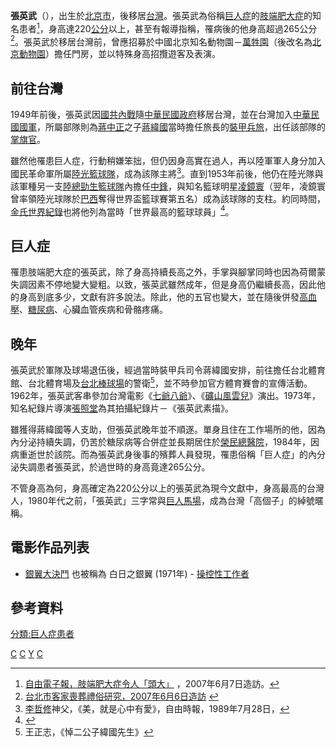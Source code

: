 {{Infobox Biography
| subject_name   = 張英武 
| image_name     = Cca220001-hp-cdn0001603-0001-i.jpg|frame|right
| image_size     = 200px
| image_caption  = 台灣最高的張英武，據說身高達265公分。
| date_of_birth  = 1921年
| place_of_birth = {{ROC-1912|京兆地方}}
| date_of_death  = {{death date and age|1984|9|30|1921|0|0}}
| place_of_death = {{ROC|臺北市}}[[北投區|北投區]][[臺北榮民總醫院|臺北榮民總醫院]]
| nationality = {{ROC}}
| occupation     = [[軍人|軍人]]、<br />[[籃球員|籃球員]]、<br />[[警衛|警衛]]
}}

'''張英武'''（{{bd|1921年||1984年|9月30日|catIdx=Z}}），出生於[[北平市|北京市]]，後移居[[台灣|台灣]]。張英武為俗稱[[巨人症|巨人症]]的[[肢端肥大症|肢端肥大症]]的知名患者<ref>[http://www.libertytimes.com.tw/2002/new/sep/21/today-m1.htm 自由電子報，肢端肥大症令人「頭大」] {{webarchive|url=https://web.archive.org/web/20070516202322/http://www.libertytimes.com.tw/2002/new/sep/21/today-m1.htm |date=2007-05-16 }}，2007年6月7日造訪。</ref>，身高達220[[公分|公分]]以上，甚至有報導指稱，罹病後的他身高超過265公分<ref>[http://www.hakka-lib.taipei.gov.tw/funeral/index-010-3.htm 台北市客家喪葬禮俗研究，2007年6月6日造訪] {{webarchive|url=https://web.archive.org/web/20050317125135/http://www.hakka-lib.taipei.gov.tw/funeral/index-010-3.htm |date=2005年3月17日 }}</ref>。張英武於移居台灣前，曾應招募於中國北京知名動物園－[[萬牲園|萬牲園]]（後改名為[[北京動物園|北京動物園]]）擔任門房，並以特殊身高招攬遊客及表演。

==前往台灣==
1949年前後，張英武因[[國共內戰|國共內戰]]隨[[中華民國政府|中華民國政府]]移居台灣，並在台灣加入[[中華民國國軍|中華民國國軍]]，所屬部隊則為[[蔣中正|蔣中正]]之子[[蔣緯國|蔣緯國]]當時擔任旅長的[[裝甲兵旅|裝甲兵旅]]，出任該部隊的[[掌旗官|掌旗官]]。

雖然他罹患巨人症，行動稍嫌笨拙，但仍因身高實在過人，再以陸軍軍人身分加入國民革命軍所屬[[陸光籃球隊|陸光籃球隊]]，成為該隊主將<ref>[[李哲修|李哲修]]神父，《美，就是心中有愛》，自由時報，1989年7月28日，</ref>。直到1953年前後，他仍在陸光隊與該軍種另一支[[陸總勁生籃球隊|陸總勁生籃球隊]]內擔任[[中鋒|中鋒]]，與知名籃球明星[[凌鏡寰|凌鏡寰]]（翌年，凌鏡寰曾率領陸光球隊於[[巴西|巴西]]奪得世界盃籃球賽第五名）成為該球隊的支柱。約同時間，[[金氏世界紀錄|金氏世界紀錄]]也將他列為當時「世界最高的籃球球員」<ref>{{Cite web |url=http://mypaper.pchome.com.tw/news/gbg8/3/1240709947/20040826014043/ |title=PChome新聞臺，《身高and..》 |accessdate=2007-06-07 |archive-date=2007-09-29 |archive-url=https://web.archive.org/web/20070929104833/http://mypaper.pchome.com.tw/news/gbg8/3/1240709947/20040826014043/ |dead-url=no }}</ref>。

==巨人症==
罹患肢端肥大症的張英武，除了身高持續長高之外，手掌與腳掌同時也因為荷爾蒙失調因素不停地變大變粗。以致，張英武雖然成年，但是身高仍繼續長高，因此他的身高到底多少，文獻有許多說法。除此，他的五官也變大，並在隨後併發[[高血壓|高血壓]]、[[糖尿病|糖尿病]]、心臟血管疾病和骨骼疼痛。

==晚年==
張英武於軍隊及球場退伍後，經過當時裝甲兵司令蔣緯國安排，前往擔任台北體育館、台北體育場及[[台北棒球場|台北棒球場]]的警衛<ref>王正志，《悼二公子緯國先生》</ref>，並不時參加官方體育賽會的宣傳活動。1962年，張英武客串參加台灣電影《[[七爺八爺|七爺八爺]]》、《[[礦山風雲兒|礦山風雲兒]]》演出。1973年，知名紀錄片導演[[張照堂|張照堂]]為其拍攝紀錄片－《張英武素描》。

雖獲得蔣緯國等人支助，但張英武晚年並不順遂。單身且住在工作場所的他，因為內分泌持續失調，仍苦於糖尿病等合併症並長期居住於[[榮民總醫院|榮民總醫院]]，1984年，因病重逝世於該院。而為張英武身後事的殯葬人員發現，罹患俗稱「巨人症」的內分泌失調患者張英武，於過世時的身高竟達265公分。

不管身高為何，身高確定為220公分以上的張英武為現今文獻中，身高最高的台灣人，1980年代之前，「張英武」三字常與[[巨人馬場|巨人馬場]]，成為台灣「高個子」的綽號暱稱。

== 電影作品列表 ==
* [[銀翼大決鬥|銀翼大決鬥]] 也被稱為 白日之銀翼 (1971年) - [[操控性工作者|操控性工作者]]

== 參考資料 ==
<div class="references-small">
<references />
</div>
[[Category:北京人|C]]
[[Category:台灣戰後北京移民|C]]
[[Category:张姓|Y]]
[[Category:台灣之最|C]]
[[分類:巨人症患者|分類:巨人症患者]]